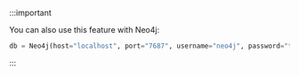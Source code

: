 :::important

You can also use this feature with Neo4j:

```python
db = Neo4j(host="localhost", port="7687", username="neo4j", password="test")
```

:::
